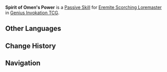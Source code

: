 {{Genius Invokation TCG Skill Infobox
|id         = 23034
|image      = Spirit of Omen's Power Character Card Skill.png
|type       = Passive Skill
|character  = Eremite Scorching Loremaster
|effect     = (Passive) '''After this character takes DMG:''' If this character has no greater than 7 HP, they gain 1 {{TCG Icon|Energy Cost|notext=1}} '''Energy'''. (Once per Round)
|order      = 4
}}
'''Spirit of Omen's Power''' is a [[Character Card Passive Skill|Passive Skill]] for [[Eremite Scorching Loremaster (Character Card)|Eremite Scorching Loremaster]] in [[Genius Invokation TCG]].

==Other Languages==
{{Other Languages
|en      = Spirit of Omen's Power
|zhs     = 厄灵之能
|zhs_rm  = Èlíng zhī Néng
|zht     = 厄靈之能
|zht_rm  = Èlíng zhī Néng
|zh_tl   = Evil Spirit's Power
|ja      = 悪霊の力
|ja_rm   = Akuryou no Chikara
|ja_tl   = Evil Spirit's Power
|ko      = 악령의 힘
|ko_rm   = 
|ko_tl   = 
|es      = Poder de Ominoespíritu
|es_tl   = Omen Spirit's Power
|fr      = Puissance d'esprit sinistre
|fr_tl   = Sinister Spirit's Power
|ru      = Сила духа предзнаменования
|ru_tl   = Spirit of Omen's Power
|th      = Spirit of Omen's Power
|vi      = Sức Mạnh Ách Linh
|vi_tl   = 
|de      = Dämonische Kraft des Geistes
|de_tl   = Spirit's Demonic Power
|id      = Spirit of Omen's Power
|pt      = Poder do Espírito Ominoso
|pt_tl   = 
|tr      = Alamet Ruhunun Gücü
|tr_tl   = 
|it      = Potere dello spirito del presagio
|it_tl   = 
}}

==Change History==
{{Change History|4.3}}

==Navigation==
{{Genius Invokation TCG Skill Navbox|Eremite Scorching Loremaster}}